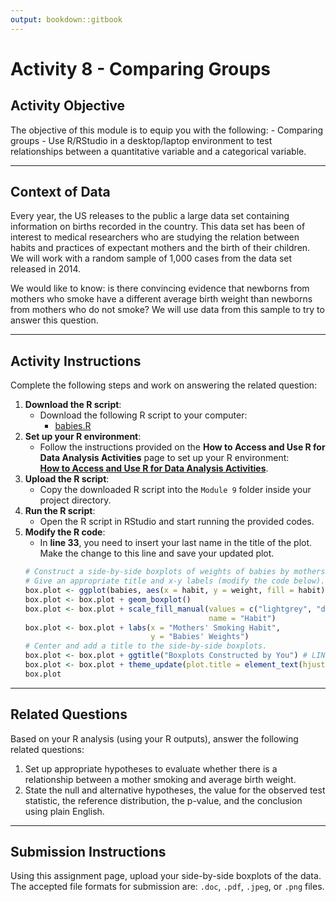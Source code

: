 ```yaml
---
output: bookdown::gitbook
---
```

# Activity 8 - Comparing Groups

## Activity Objective

The objective of this module is to equip you with the following:
- Comparing groups
- Use R/RStudio in a desktop/laptop environment to test relationships between a quantitative variable and a categorical variable.

---

## Context of Data

Every year, the US releases to the public a large data set containing information on births recorded in the country. This data set has been of interest to medical researchers who are studying the relation between habits and practices of expectant mothers and the birth of their children. We will work with a random sample of 1,000 cases from the data set released in 2014.

We would like to know: is there convincing evidence that newborns from mothers who smoke have a different average birth weight than newborns from mothers who do not smoke? We will use data from this sample to try to answer this question.

---

## Activity Instructions

Complete the following steps and work on answering the related question:

1. **Download the R script**:
   - Download the following R script to your computer:  
     - [babies.R](https://raw.githubusercontent.com/aslemand/Data-Analysis-Activities/main/data/Activity_8/babies.R)

2. **Set up your R environment**:
   - Follow the instructions provided on the **How to Access and Use R for Data Analysis Activities** page to set up your R environment:  
     [**How to Access and Use R for Data Analysis Activities**](#how-to-set-up-r-for-data-analysis-activities).

3. **Upload the R script**:
   - Copy the downloaded R script into the `Module 9` folder inside your project directory.

4. **Run the R script**:
   - Open the R script in RStudio and start running the provided codes.

5. **Modify the R code**:
   - In **line 33**, you need to insert your last name in the title of the plot. Make the change to this line and save your updated plot.
   ```r
   # Construct a side-by-side boxplots of weights of babies by mothers' smoking habit.
   # Give an appropriate title and x-y labels (modify the code below).
   box.plot <- ggplot(babies, aes(x = habit, y = weight, fill = habit)) 
   box.plot <- box.plot + geom_boxplot()
   box.plot <- box.plot + scale_fill_manual(values = c("lightgrey", "darkorange"), 
                                            name = "Habit")
   box.plot <- box.plot + labs(x = "Mothers' Smoking Habit", 
                               y = "Babies' Weights")
   # Center and add a title to the side-by-side boxplots.
   box.plot <- box.plot + ggtitle("Boxplots Constructed by You") # LINE 33
   box.plot <- box.plot + theme_update(plot.title = element_text(hjust = 0.5))
   box.plot
   ```

---

## Related Questions

Based on your R analysis (using your R outputs), answer the following related questions:

1. Set up appropriate hypotheses to evaluate whether there is a relationship between a mother smoking and average birth weight.
2. State the null and alternative hypotheses, the value for the observed test statistic, the reference distribution, the p-value, and the conclusion using plain English.

---

## Submission Instructions

Using this assignment page, upload your side-by-side boxplots of the data. The accepted file formats for submission are: `.doc`, `.pdf`, `.jpeg`, or `.png` files.
